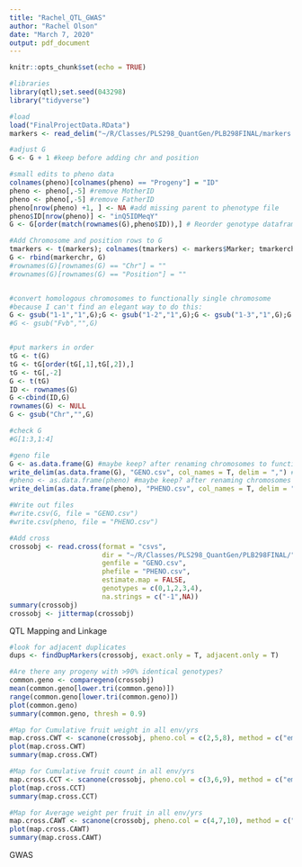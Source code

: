 ```yaml
---
title: "Rachel_QTL_GWAS"
author: "Rachel Olson"
date: "March 7, 2020"
output: pdf_document
---
```


```r
knitr::opts_chunk$set(echo = TRUE)
```

```r
#libraries
library(qtl);set.seed(043298)
library("tidyverse")
```

```r
#load
load("FinalProjectData.RData")
markers <- read_delim("~/R/Classes/PLS298_QuantGen/PLB298FINAL/markers.txt", delim = " ", col_names = c("Chr","Position","Marker","ref","alt"))
```

```r
#adjust G
G <- G + 1 #keep before adding chr and position

#small edits to pheno data
colnames(pheno)[colnames(pheno) == "Progeny"] = "ID"
pheno <- pheno[,-5] #remove MotherID
pheno <- pheno[,-5] #remove FatherID
pheno[nrow(pheno) +1, ] <- NA #add missing parent to phenotype file
pheno$ID[nrow(pheno)] <- "inQ5IDMeqY"
G <- G[order(match(rownames(G),pheno$ID)),] # Reorder genotype dataframe to match

#Add Chromosome and position rows to G 
tmarkers <- t(markers); colnames(tmarkers) <- markers$Marker; tmarkerchr <- data.frame(tmarkers["Chr",], tmarkers["Position",]); colnames(tmarkerchr) <- c("Chr", "Position"); markerchr <- t(tmarkerchr)
G <- rbind(markerchr, G)
#rownames(G)[rownames(G) == "Chr"] = ""
#rownames(G)[rownames(G) == "Position"] = ""


#convert homologous chromosomes to functionally single chromosome
#because I can't find an elegant way to do this:
G <- gsub("1-1","1",G);G <- gsub("1-2","1",G);G <- gsub("1-3","1",G);G <- gsub("1-4","1",G);G <- gsub("6-2","6",G);G <- gsub("2-1","2",G);G <- gsub("2-2","2",G);G <- gsub("2-3","2",G);G <- gsub("2-4","2",G);G <- gsub("4-1","4",G);G <- gsub("3-3","3",G);G <- gsub("7-4","7",G);G <- gsub("7-1","7",G);G <- gsub("3-2","3",G);G <- gsub("3-1","3",G);G <- gsub("3-4","3",G);G <- gsub("6-4","6",G);G <- gsub("6-1","6",G);G <- gsub("4-3","4",G);G <- gsub("7-3","7",G);G <- gsub("4-2","4",G);G <- gsub("5-2","5",G);G <- gsub("5-3","5",G);G <- gsub("4-4","4",G);G <- gsub("5-4","5",G);G <- gsub("5-1","5",G);G <- gsub("7-2","7",G);G <- gsub("6-3","6",G)
#G <- gsub("Fvb","",G)


#put markers in order
tG <- t(G)
tG <- tG[order(tG[,1],tG[,2]),]
tG <- tG[,-2]
G <- t(tG)
ID <- rownames(G)
G <-cbind(ID,G)
rownames(G) <- NULL
G <- gsub("Chr","",G)

#check G
#G[1:3,1:4]

#geno file
G <- as.data.frame(G) #maybe keep? after renaming chromosomes to functional diploid and ordering markers
write_delim(as.data.frame(G), "GENO.csv", col_names = T, delim = ",") #also after all G adjustments
#pheno <- as.data.frame(pheno) #maybe keep? after renaming chromosomes to functional diploid and ordering markers
write_delim(as.data.frame(pheno), "PHENO.csv", col_names = T, delim = ",")

#Write out files
#write.csv(G, file = "GENO.csv")
#write.csv(pheno, file = "PHENO.csv")
```

```r
#Add cross
crossobj <- read.cross(format = "csvs", 
                       dir = "~/R/Classes/PLS298_QuantGen/PLB298FINAL/", 
                       genfile = "GENO.csv", 
                       phefile = "PHENO.csv", 
                       estimate.map = FALSE, 
                       genotypes = c(0,1,2,3,4), 
                       na.strings = c("-1",NA))
summary(crossobj)
crossobj <- jittermap(crossobj)
```

QTL Mapping and Linkage

```r
#look for adjacent duplicates
dups <- findDupMarkers(crossobj, exact.only = T, adjacent.only = T)

#Are there any progeny with >90% identical genotypes?
common.geno <- comparegeno(crossobj)
mean(common.geno[lower.tri(common.geno)])
range(common.geno[lower.tri(common.geno)])
plot(common.geno)
summary(common.geno, thresh = 0.9)

#Map for Cumulative fruit weight in all env/yrs
map.cross.CWT <- scanone(crossobj, pheno.col = c(2,5,8), method = c("em"))
plot(map.cross.CWT)
summary(map.cross.CWT)

#Map for Cumulative fruit count in all env/yrs
map.cross.CCT <- scanone(crossobj, pheno.col = c(3,6,9), method = c("em"))
plot(map.cross.CCT)
summary(map.cross.CCT)

#Map for Average weight per fruit in all env/yrs
map.cross.CAWT <- scanone(crossobj, pheno.col = c(4,7,10), method = c("em"))
plot(map.cross.CAWT)
summary(map.cross.CAWT)
```

GWAS

```r

```


